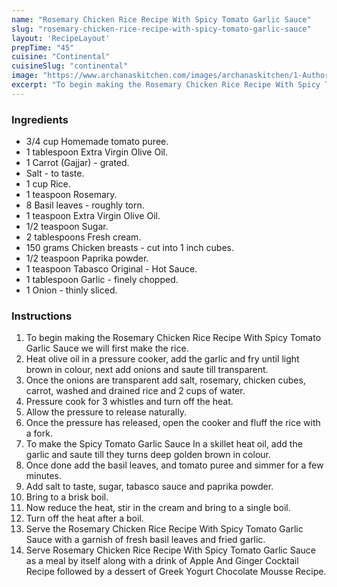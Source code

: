 ---
name: "Rosemary Chicken Rice Recipe With Spicy Tomato Garlic Sauce"
slug: "rosemary-chicken-rice-recipe-with-spicy-tomato-garlic-sauce"
layout: 'RecipeLayout'
prepTime: "45"
cuisine: "Continental"
cuisineSlug: "continental"
image: "https://www.archanaskitchen.com/images/archanaskitchen/1-Author/sneha-archanaskitchen.com/Rosemary_Chicken_Rice_Recipe_With_Spicy_Tomato_Garlic_Sauce_Recipe-4-2.jpg"
excerpt: "To begin making the Rosemary Chicken Rice Recipe With Spicy Tomato Garlic Sauce we will first make the rice"
---

### Ingredients

- 3/4 cup Homemade tomato puree.
- 1 tablespoon Extra Virgin Olive Oil.
- 1 Carrot (Gajjar) - grated.
- Salt - to taste.
- 1 cup Rice.
- 1 teaspoon Rosemary.
- 8 Basil leaves - roughly torn.
- 1 teaspoon Extra Virgin Olive Oil.
- 1/2 teaspoon Sugar.
- 2 tablespoons Fresh cream.
- 150 grams Chicken breasts - cut into 1 inch cubes.
- 1/2 teaspoon Paprika powder.
- 1 teaspoon Tabasco Original - Hot Sauce.
- 1 tablespoon Garlic - finely chopped.
- 1 Onion - thinly sliced.

### Instructions

1. To begin making the Rosemary Chicken Rice Recipe With Spicy Tomato Garlic Sauce we will first make the rice.
1. Heat olive oil in a pressure cooker, add the garlic and fry until light brown in colour, next add onions and saute till transparent.
1. Once the onions are transparent add salt, rosemary, chicken cubes, carrot, washed and drained rice and 2 cups of water.
1. Pressure cook for 3 whistles and turn off the heat.
1. Allow the pressure to release naturally.
1. Once the pressure has released, open the cooker and fluff the rice with a fork.
1. To make the Spicy Tomato Garlic Sauce In a skillet heat oil, add the garlic and saute till they turns deep golden brown in colour.
1. Once done add the basil leaves, and tomato puree and simmer for a few minutes.
1. Add salt to taste, sugar, tabasco sauce and paprika powder.
1. Bring to a brisk boil.
1. Now reduce the heat, stir in the cream and bring to a single boil.
1. Turn off the heat after a boil.
1. Serve the Rosemary Chicken Rice Recipe With Spicy Tomato Garlic Sauce with a garnish of fresh basil leaves and fried garlic.
1. Serve Rosemary Chicken Rice Recipe With Spicy Tomato Garlic Sauce as a meal by itself along with a drink of Apple And Ginger Cocktail Recipe followed by a dessert of Greek Yogurt Chocolate Mousse Recipe.
